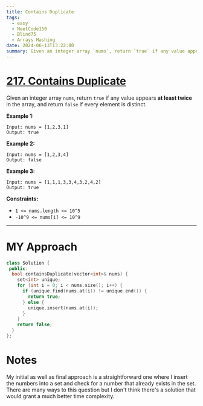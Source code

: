```yaml
---
title: Contains Duplicate
tags:
  - easy
  - NeetCode150
  - Blind75
  - Arrays Hashing
date: 2024-06-13T13:22:00
summary: Given an integer array `nums`, return `true` if any value appears at least twice  in the array, and return `false` if every element is distinct.
---
```


# [217. Contains Duplicate](https://leetcode.com/problems/contains-duplicate/description/)

Given an integer array `nums`, return `true` if any value appears **at least twice** in the array, and return `false` if every element is distinct.

**Example 1:**

```
Input: nums = [1,2,3,1]
Output: true
```

**Example 2:**

```
Input: nums = [1,2,3,4]
Output: false
```

**Example 3:**

```
Input: nums = [1,1,1,3,3,4,3,2,4,2]
Output: true
```

**Constraints:**

- `1 <= nums.length <= 10^5`
- `-10^9 <= nums[i] <= 10^9`

---

# MY Approach

```cpp
class Solution {
 public:
  bool containsDuplicate(vector<int>& nums) {
    set<int> unique;
    for (int i = 0; i < nums.size(); i++) {
      if (unique.find(nums.at(i)) != unique.end()) {
        return true;
      } else {
        unique.insert(nums.at(i));
      }
    }
    return false;
  }
};
```

# Notes

My initial as well as final approach is a straightforward one where I insert the numbers into a set and check for a number that already exists in the set. There are many ways to this question but I don't think there's a solution that would grant a much better time complexity.
